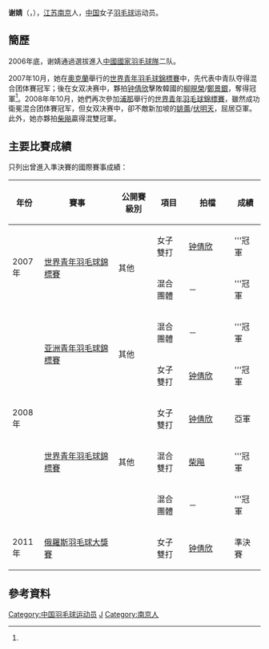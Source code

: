 {{noteTA|G1=Badminton}}
{{Infobox 羽球選手
| playername              = 谢婧
| image                   = 
| size                    = 
| caption                 = 
| birth_name              = 
| date_of_birth           = {{birth_date_and_age|1990|2|3}}<ref name="羽毛球杂志">{{cite news|title=世青赛冠军钟倩欣和谢婧：我们是冠军|url=http://sports.qq.com/a/20071209/000204.htm|newspaper=《羽毛球杂志》|date=2007-12-09|accessdate=2011-08-24|archive-date=2016-11-18|archive-url=https://web.archive.org/web/20161118234331/http://sports.qq.com/a/20071209/000204.htm|dead-url=no}}</ref>
| place_of_birth          = {{CHN}}[[江苏省|江苏省]][[南京市|南京市]]
| residence               =
| height                  = {{height|m=1.68}}<ref name="羽毛球杂志"/>
| weight                  = {{weight|kg=57}}<ref name="羽毛球杂志"/>
| handedness              = 右手<ref name="羽毛球杂志"/>
| country                 = {{CHN}}
| years_intldebut         =
| years_started           = 
| coach                   = 
| event                   = 女子双打、混合双打
| highest_ranking         = 第64位（女双-[[钟倩欣|钟倩欣]]）
| date_of_highest_ranking = 2009年11月19日 <ref name="ranking">[http://bwfcontent.tournamentsoftware.com/ranking/player.aspx?id=2936&player=109513 BWF World Ranking - Ranking of XIE Jing (99400)]{{en}}</ref>
| current_ranking         = 沒有排名
| date_of_current_ranking = <ref>[http://bwfcontent.tournamentsoftware.com/ranking/category.aspx?id=2739&category=475 BWF World Ranking (1/12/2012) - Women's doubles]{{en}}</ref>
| played                  = 9勝–8負（女双）<br/>3勝–4負（混双）
| titles                  = 
| bwf_profile             = 2ACCC068-8C74-4416-AAF8-7E353EAAC44D
| bwf_id                  = 99400
| updated                 = 2012年1月15日
}}
{{MedalTableTop}}
{{MedalSport | 女子[[羽毛球|羽毛球]]}}
{{MedalCountry | {{CHN}}}}
{{MedalCompetition | [[世界青年羽毛球錦標賽|世界青年羽毛球錦標賽]]}}
{{MedalGold| [[2007年世界青年羽毛球錦標賽|2007年 奧克蘭]] | 混合團體 }}
{{MedalGold| [[2007年世界青年羽毛球錦標賽|2007年 奧克蘭]] | 女子雙打 }}
{{MedalGold| [[2008年世界青年羽毛球錦標賽|2008年 浦那]] | 混合團體 }}
{{MedalGold| [[2008年世界青年羽毛球錦標賽|2008年 浦那]] | 混合雙打 }}
{{MedalSilver| [[2008年世界青年羽毛球錦標賽|2008年 浦那]] | 女子雙打 }}
{{MedalCompetition | [[亚洲青年羽毛球錦標賽|亚洲青年羽毛球錦標賽]]}}
{{MedalGold  | [[2008年亚洲青年羽毛球錦標賽|2008年 吉隆坡]] | 混合團體 }}
{{MedalGold  | [[2008年亚洲青年羽毛球錦標賽|2008年 吉隆坡]] | 女子雙打 }}
{{MedalBottom}}
'''谢婧'''（{{lang|en|'''Xie Jing'''}}，{{bd|1990年|2月3日|catIdx=X谢}}），[[江苏|江苏]][[南京|南京]]人，[[中国|中国]]女子[[羽毛球|羽毛球]]运动员。

== 簡歷 ==
2006年底，谢婧通過選拔進入[[中國國家羽毛球隊|中國國家羽毛球隊]]二队。

2007年10月，她在[[奧克蘭|奧克蘭]]舉行的[[2007年世界青年羽毛球錦標賽|世界青年羽毛球錦標賽]]中，先代表中青队夺得混合团体賽冠军；後在女双决赛中，夥拍[[钟倩欣|钟倩欣]]擊敗韓國的[[柳晛榮|柳晛榮]]/[[鄭景銀|鄭景銀]]，奪得冠軍<ref name="羽毛球杂志"/>。2008年年10月，她們再次參加[[浦那|浦那]]舉行的[[2008年世界青年羽毛球錦標賽|世界青年羽毛球錦標賽]]，雖然成功衛冕混合团体賽冠军，但女双决赛中，卻不敵新加坡的[[姚蕾|姚蕾]]/[[伏明天|伏明天]]，屈居亞軍。此外，她亦夥拍[[柴飚|柴飚]]贏得混雙冠軍。

==主要比賽成績==
只列出曾進入準決賽的國際賽事成績：
{| class=wikitable style="text-align:center; font-size:small;" 
!width="50"|年份
!width="180"|賽事
!width="80"|公開賽級別
!width="60"|項目
!width="100"|拍檔
!width="50"|成績
|-
!rowspan="2"|2007年
|rowspan="2"|[[2007年世界青年羽毛球錦標賽|世界青年羽毛球錦標賽]]
|rowspan="2"|其他
|女子雙打
|[[钟倩欣|钟倩欣]]
|bgcolor="gold"|'''冠軍
|-
|混合團體
|－
|bgcolor="gold"|'''冠軍
|-
!rowspan="5"|2008年
|rowspan="2"|[[2008年亚洲青年羽毛球錦標賽|亚洲青年羽毛球錦標賽]]
|rowspan="2"|其他
|混合團體
|－
|bgcolor="gold"|'''冠軍
|-
|女子雙打
|[[钟倩欣|钟倩欣]]
|bgcolor="gold"|'''冠軍
|-
|rowspan="3"|[[2008年世界青年羽毛球錦標賽|世界青年羽毛球錦標賽]]
|rowspan="3"|其他
|女子雙打
|[[钟倩欣|钟倩欣]]
|bgcolor="silver"|亞軍
|-
|混合雙打
|[[柴飚|柴飚]]
|bgcolor="gold"|'''冠軍
|-
|混合團體
|－
|bgcolor="gold"|'''冠軍
|-
!rowspan="1"|2011年
|[[2011年俄羅斯羽毛球大獎賽|俄羅斯羽毛球大獎賽]]
|{{BWFGP}}
|女子雙打
|[[钟倩欣|钟倩欣]]
|bgcolor="#b8860b"|準決賽
|}
{{BWF賽事級別索引}}

==參考資料==
{{Reflist}}

{{DEFAULTSORT:Xie, Jing}}
[[Category:中国羽毛球运动员|Category:中国羽毛球运动员]]
[[Category:谢姓|J]]
[[Category:南京人|Category:南京人]]